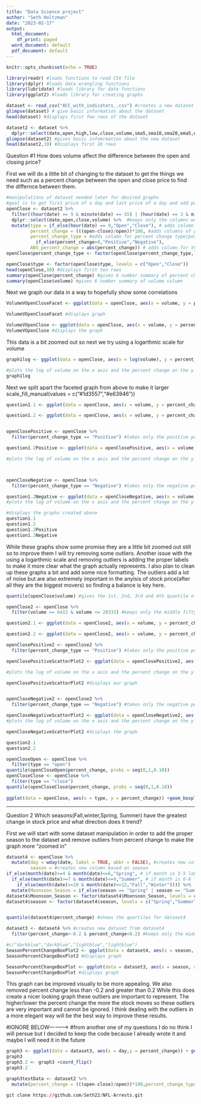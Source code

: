 ```yaml
---
title: "Data Science project"
author: "Seth Holtzman"
date: "2023-02-17"
output:
  html_document:
    df_print: paged
  word_document: default
  pdf_document: default
---
```


```r
knitr::opts_chunk$set(echo = TRUE)
```

```r
library(readr) #loads functions to read CSV file 
library(dplyr) #loads data wrangling functions 
library(lubridate) #loads library for date functions 
library(ggplot2) #loads library for creating graphs
```

```r
dataset <- read_csv("ACC_with_indicators_.csv") #creates a new dataset from a CSV file
glimpse(dataset) # give basic information about the dataset 
head(dataset) #displays first few rows of the dataset
```
```r
dataset2 <- dataset %>% 
  dplyr::select(date,open,high,low,close,volume,sma5,sma10,sma20,ema5,ema10,ema20,MOM10,MOM15,MOM20,ROC5,ROC10,ROC20,BETA) #keeps only certain columns from the datast and stores them in a new dataset
glimpse(dataset2) #gives basic infomrmation about the new dataset
head(dataset2,10) #displays first 10 rows 

```
Question #1 How does volume affect the difference between the open and closing price? 

First we will do a little bit of changing to the dataset to get the things we need such as a percent change between the open and close price to find the differnce between them. 
```r
#manipulations of dataset needed later for desired graphs 
#goal is to get first price of a day and last price of a day and add percent change column of price
openClose <- dataset2 %>% 
  filter((hour(date) == 9 & minute(date) == 55) | (hour(date) == 3 & minute(date) == 45) | (wday(date) == 1)) %>% #keeps only the first and last row for each day of the market
  dplyr::select(date,open,close,volume) %>%  #keeps only the columns we will use
  mutate(type = if_else(hour(date) == 9,"Open","Close"), # adds column to say whether it is open or close time
         percent_change = (((open-close)/open))*100, #adds columns of percent change between open and close
         percent_change_type = #adds column for percent change type(positive or negative)
           if_else(percent_change>0,"Positive","Negative"), 
         ABS_percent_change = abs(percent_change)) # adds column for the absolute value of percent change
openClose$percent_change_type <- factor(openClose$percent_change_type,levels = c("Positive","Negative"))

openClose$type <- factor(openClose$type, levels = c("Open","Close"))
head(openClose,10) #displays first ten rows
summary(openClose$percent_change) #gives 6 number summary of percent change column (to help bound data later)
summary(openClose$volume) #gives 6 number summary of volume column 
```
Next we graph our data in a way to hopefully show some correlations 
```r
VolumeVOpenCloseFacet <- ggplot(data = openClose, aes(x = volume, y = percent_change)) + geom_point(alpha = 0.25) + geom_smooth(method = "lm") + facet_grid(type~percent_change_type) +theme_linedraw() #plots volume on the x axis and percent change on the way axis, makes points darker/lighter based on density, in a scatter plot with a trendline, adds a facet grid for type and percent_change_type columns adds linedraw theme 

VolumeVOpenCloseFacet #displays graph

VolumeVOpenClose <- ggplot(data = openClose, aes(x = volume, y = percent_change)) + geom_point(alpha = 0.25,aes(color = percent_change_type)) + geom_smooth(method = "lm")+theme_linedraw() #plots volume on the x axis and percent change on the y axis in a scatter plot with a trendline, makes points darker/lighter based on density and color based on if percent change is positive or negative adds linedraw theme 
VolumeVOpenClose #displays the graph 
```
This data is a bit zoomed out so next we try using a logarthmic scale for volume
```r
graph1log <- ggplot(data = openClose, aes(x = log(volume), y = percent_change)) + geom_point(alpha = 0.25) + geom_smooth(method = "lm") + facet_grid(type~percent_change_type) +theme_linedraw() 

#plots the log of volume on the x axis and the percent change on the y axis, creates a scatter plot of the data adds a trend line, makes points darker/lighter based on density and facets based on the type and percent_change_type columns adds linedraw theme
graph1log 

```
Next we split apart the faceted graph from above to make it larger 
scale_fill_manual(values = c("#1d3557","#e63946"))
```r
question1.1 <- ggplot(data = openClose, aes(x = volume, y = percent_change)) + geom_point(alpha = 0.25,aes(color = percent_change_type)) + geom_smooth(se = FALSE)+theme_linedraw() + labs(title = "Percent Change Versus Volume", subtitle = "Alpha determined by density", x = "Volume(amount of stock traded)" ,y = "Percent Change",color = "Percent Change Type") + scale_color_manual(values = c("#219ebc","#e63946"))#plots the log of volume on the x axis and the percent change on the y axis, creates a scatter plot of the data adds a trend line and makes points darker/lighter based on density and adds linedraw

question1.2 <- ggplot(data = openClose, aes(x = volume, y = percent_change)) + geom_point(alpha = 0.25,aes(color = percent_change_type)) + geom_smooth(se = FALSE)+theme_linedraw() + facet_wrap(~type) + labs(title = "Percent Change Versus Volume at Open and Close", subtitle = "Alpha determined by density", x = "Volume(amount of stock traded)" ,y = "Percent Change", color = "Percent Change Type") + scale_color_manual(values = c("#219ebc","#e63946"))#plots the log of volume on the x axis and the percent change on the y axis, creates a scatter plot of the data adds a trend line and makes points darker/lighter based on density and adds linedraw


openClosePositive <- openClose %>% 
  filter(percent_change_type == "Positive") #takes only the positive percent change types 

question1.2Positive <- ggplot(data = openClosePositive, aes(x = volume, y = percent_change)) +geom_point(alpha = 0.25, color = "#219ebc") +geom_smooth(se = FALSE, color = "red") + theme_linedraw() + labs(title = "Positive") +facet_wrap(~type) + labs(title = "Positive Percent Change Versus Volume at Open and Close", subtitle = "Alpha determined by density", x = "Volume(amount of stock traded)" ,y = "Percent Change")

#plots the log of volume on the x axis and the percent change on the y axis, creates a scatter plot of the data adds a trend line, makes points darker/lighter based on density and facets based on the type column adds linedraw theme



openCloseNegative <- openClose %>% 
  filter(percent_change_type == "Negative") #takes only the negative percent change values 

question1.2Negative <- ggplot(data = openCloseNegative, aes(x = volume, y = percent_change)) +geom_point(alpha = 0.25,color = "#e63946") +geom_smooth(se = FALSE)+theme_linedraw() + labs(title = "Negative") + facet_wrap(~type) + labs(title = "Negative Percent Change Versus Volume at Open and Close", subtitle = "Alpha determined by density", x = "Volume(amount of stock traded)" ,y = "Percent Change")
#plots the log of volume on the x axis and the percent change on the y axis, creates a scatter plot of the data adds a trend line, makes points darker/lighter based on density and facets based on the type column adds linedraw theme

#displays the graphs created above 
question1.1 
question1.2
question1.2Positive
question1.2Negative
```
While these graphs show some promise they are a little bit zoomed out still so to improve them I will try removing some outliers. Another issue with the using a logarthmic scale and removing outliers is adding the proper labels to make it more clear what the graph actually represents. I also plan to clean up these graphs a bit and add some nice formatting. The outliers add a lot of noise but are also extremely important in the anylsis of stock price(after all they are the biggest movers) so finding a balance is key here. 
```r
quantile(openClose$volume) #gives the 1st, 2nd, 3rd and 4th quantile of the dataset 
```

```r
openClose2 <- openClose %>% 
  filter(volume >= 6413 & volume <= 20332) #keeps only the middle fifty percent of the dataset

question2.1 <- ggplot(data = openClose2, aes(x = volume, y = percent_change)) +geom_point(alpha = 0.15, aes(color = percent_change_type)) +geom_smooth(se = FALSE)+theme_linedraw() + labs(title = "Percent Change Versus Volume", subtitle = "Middle Fifty Percent of the Data,Alpha determined by density", x = "Volume(amount of stock traded)" ,y = "Percent Change",color = "Percent Change Type") + scale_color_manual(values = c("#219ebc","#e63946"))

question2.2 <- ggplot(data = openClose2, aes(x = volume, y = percent_change)) + geom_point(alpha = 0.25,aes(color = percent_change_type)) + geom_smooth(se = FALSE)+theme_linedraw() + facet_wrap(~type) + labs(title = "Percent Change Versus Volume at open and close", subtitle = "Middle Fifty Percent of the Data,Alpha determined by density", x = "Volume(amount of stock traded)" ,y = "Percent Change", color = "Percent Change Type") + scale_color_manual(values = c("#219ebc","#e63946")) #plots volume on the x axis and percent change on the y axis in a scatter plot with a trendline, makes points darker/lighter based on density and color based on if percent change is positive or negative adds linedraw theme 

openClosePositive2 <- openClose2 %>% 
  filter(percent_change_type == "Positive") #takes only the positive percent change types 

openClosePositiveScatterPlot2 <- ggplot(data = openClosePositive2, aes(x = volume, y = percent_change)) +geom_point(alpha = 0.25, color = "#219ebc") +geom_smooth(se = FALSE,color = "red") + theme_linedraw() + labs(title = "Positive") +facet_wrap(~type) + labs(title = "Positive Percent Change Versus Volume at open and close", subtitle = "Middle Fifty Percent of the Data, Alpha determined by density", x = "Volume(amount of stock traded)" ,y = "Percent Change")

#plots the log of volume on the x axis and the percent change on the y axis, creates a scatter plot of the data adds a trend line, makes points darker/lighter based on density and facets based on the type column adds linedraw theme

openClosePositiveScatterPlot2 #displays our graph 


openCloseNegative2 <- openClose2 %>% 
  filter(percent_change_type == "Negative") #takes only the negative percent change values 

openCloseNegativeScatterPlot2 <- ggplot(data = openCloseNegative2, aes(x = volume, y = percent_change)) +geom_point(alpha = 0.25,color = "#e63946") +geom_smooth(se = FALSE)+theme_linedraw() + labs(title = "Negative") + facet_wrap(~type) + labs(title = "Negative Percent Change Versus Volume at open and close", subtitle = "Middle Fifty Percent of the Data, Alpha determined by density", x = "Volume(amount of stock traded)" ,y = "Percent Change")
#plots the log of volume on the x axis and the percent change on the y axis, creates a scatter plot of the data adds a trend line, makes points darker/lighter based on density and facets based on the type column adds linedraw theme

openCloseNegativeScatterPlot2 #displays the graph

question2.1
question2.2

```
```r
openCloseOpen <- openClose %>% 
  filter(type == "open")
quantile(openCloseOpen$percent_change, probs = seq(0,1,0.10))
openCloseClose <- openClose %>% 
  filter(type == "close")
quantile(openCloseClose$percent_change, probs = seq(0,1,0.10))
  
ggplot(data = openClose, aes(x = type, y = percent_change)) +geom_boxplot()
```




----------------------------------------------------------------------------------------------

Question 2 Which seasons(Fall,winter,Spring, Summer) have the greatest change in stock price and what direction does it trend? 

First we will start with some dataset manipulation in order to add the proper season to the dataset and remove outliers from percent change to make the graph more "zoomed in" 

```r
dataset4 <- openClose %>% 
  mutate(day = wday(date, label = TRUE, abbr = FALSE), #creates new column based on day of week
         season = #creates new column based on season
if_else(month(date)>=4 & month(date)<=6,"Spring", # if month is 3-5 labels it spring
  if_else(month(date)>=7 & month(date)<=9,"Summer", # if month is 6-8 labels it summer
    if_else(month(date)>=10 & month(date)<=12,"Fall","Winter")))) %>%   # if month is between 9-11 labels it fall
  mutate(Moonsoon_Season = if_else(season == "Spring" | season == "Summer","Yes","No")) #adds column for if a month is during Moonsoon season
dataset4$Moonsoon_Season <- factor(dataset4$Moonsoon_Season, levels = c("Yes","No")) #changes order of moonsoon season column
dataset4$season <- factor(dataset4$season, levels = c("Spring","Summer","Fall","Winter")) #changes ordering of months


quantile(dataset4$percent_change) #shows the quartiles for dataset4 

dataset3 <- dataset4 %>% #creates new dataset from dataset4
  filter(percent_change>-0.2 & percent_change<0.2) #keeps only the middle fifty percent of the data 
```

```r
#c("darkblue","darkblue","lightblue","lightblue")
SeasonPercentChangeBoxPlot2 <- ggplot(data = dataset4, aes(x = season, y = percent_change, fill = Moonsoon_Season)) + geom_boxplot(color = "black") + theme_linedraw() + labs(title = "Percent Change vs Season", subtitle = "Entire dataset", x = "Season", y = "Percent Change", fill = "Monsoon Season") + scale_fill_manual(values = c("#89b4ff","#a6a8db")) #plots the season on the x axis and percent change on the Y axis then creates a boxplot with theme linedraw 
SeasonPercentChangeBoxPlot2 #displays graph 

SeasonPercentChangeBoxPlot <- ggplot(data = dataset3, aes(x = season, y = percent_change, fill = Moonsoon_Season)) + geom_boxplot(color = "black") + theme_linedraw() + labs(title = "Percent Change vs Season", subtitle = "Middle Fifty Percent of Data ", x = "Season", y = "Percent Change",fill = "Monsoon Season") + scale_fill_manual(values = c("#89b4ff","#a6a8db")) #plots the season on the x axis and percent change on the Y axis then creates a boxplot with theme linedraw 
SeasonPercentChangeBoxPlot #displays graph 

```
This graph can be improved visually to be more appealing. We also removed percent change less than -0.2 and greater than 0.2 While this does create a nicer looking graph these outliers are important to represent. The higher/lower the percent change the more the stock moves so these outliers are very important and cannot be ignored. I think dealing with the outliers in a more elegant way will be the best way to improve these results. 


#IGNORE BELOW------------>
#from another one of my questions I do no think I will persue but I decided to keep the code because I already wrote it and maybe I will need it in the future 
```r
graph3 <- ggplot(data = dataset3, aes(x = day,y = percent_change)) + geom_boxplot(color = "darkred", fill = "darkgrey") + theme_linedraw()
graph3
graph3.2 <- graph3 +coord_flip()
graph3.2

graph3testData <- dataset2 %>% 
  mutate(percent_change = (((open-close)/open))*100,percent_change_type = if_else(percent_change>0,"Positive","Negative"), ABS_percent_change = abs(percent_change))

```



```r
git clone https://github.com/Seth22/NFL-Arrests.git
```

